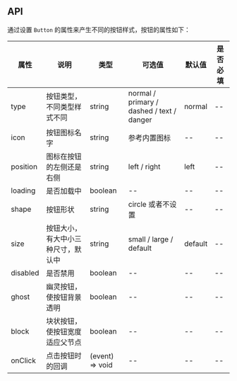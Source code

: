 ## API

通过设置 `Button` 的属性来产生不同的按钮样式，按钮的属性如下：

| 属性     | 说明                               | 类型            | 可选值                                    | 默认值  | 是否必填 |
| -------- | ---------------------------------- | --------------- | ----------------------------------------- | ------- | -------- |
| type     | 按钮类型，不同类型样式不同         | string          | normal / primary / dashed / text / danger | normal  | --       |
| icon     | 按钮图标名字                       | string          | 参考内置图标                              | --      | --       |
| position | 图标在按钮的左侧还是右侧           | string          | left / right                              | left    | --       |
| loading  | 是否加载中                         | boolean         | --                                        | --      | --       |
| shape    | 按钮形状                           | string          | circle 或者不设置                         | --      | --       |
| size     | 按钮大小，有大中小三种尺寸，默认中 | string          | small / large / default                   | default | --       |
| disabled | 是否禁用                           | boolean         | --                                        | --      | --       |
| ghost    | 幽灵按钮，使按钮背景透明           | boolean         | --                                        | --      | --       |
| block    | 块状按钮，使按钮宽度适应父节点     | boolean         | --                                        | --      | --       |
| onClick  | 点击按钮时的回调                   | (event) => void | --                                        | --      | --       |
